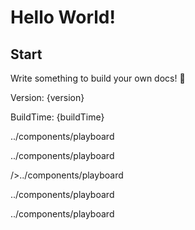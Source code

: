 # Hello World!

## Start



Write something to build your own docs! 🎁

<div>
    <p>Version: {version}</p>
    <p>BuildTime: {buildTime}</p>
</div>


<EditableManually 
  initialContent="在 这里 开始 编辑..." 
  stride="char"
/>../components/playboard



<EditableManually 
  initialContent="在 这里 开始 编辑..." 
  stride="word"
/>../components/playboard


/>../components/playboard


<EditablePlayable 
initialContent="在 这里 开始 编辑..." 
stride="char"
/>../components/playboard

<EditablePlayable 
initialContent="在 这里 开始 编辑..." 
stride="word"
/>../components/playboard

